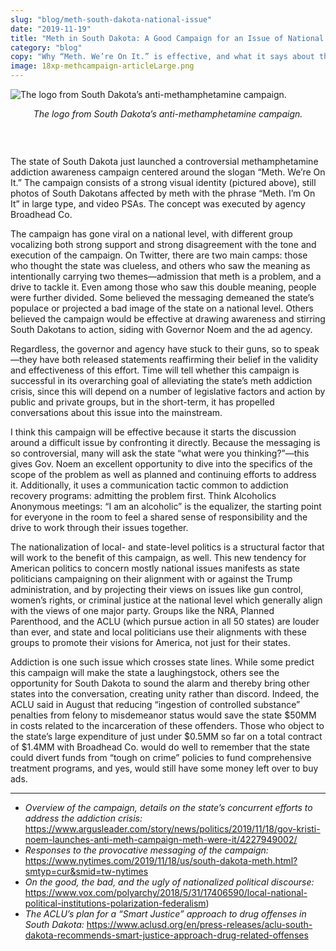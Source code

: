 ```yaml
---
slug: "blog/meth-south-dakota-national-issue"
date: "2019-11-19"
title: "Meth in South Dakota: A Good Campaign for an Issue of National Concern"
category: "blog"
copy: "Why “Meth. We’re On It.” is effective, and what it says about the American political moment"
image: 18xp-methcampaign-articleLarge.png
---
```


![The logo from South Dakota’s anti-methamphetamine campaign.](18xp-methcampaign-articleLarge.png)

<p style="text-align: center; font-style: italic">
  The logo from South Dakota’s anti-methamphetamine campaign.
</p>

### &nbsp;

The state of South Dakota just launched a controversial methamphetamine addiction awareness campaign centered around the slogan “Meth. We’re On It.” The campaign consists of a strong visual identity (pictured above), still photos of South Dakotans affected by meth with the phrase “Meth. I’m On It” in large type, and video PSAs. The concept was executed by agency Broadhead Co.

The campaign has gone viral on a national level, with different group vocalizing both strong support and strong disagreement with the tone and execution of the campaign. On Twitter, there are two main camps: those who thought the state was clueless, and others who saw the meaning as intentionally carrying two themes—admission that meth is a problem, and a drive to tackle it. Even among those who saw this double meaning, people were further divided. Some believed the messaging demeaned the state’s populace or projected a bad image of the state on a national level. Others believed the campaign would be effective at drawing awareness and stirring South Dakotans to action, siding with Governor Noem and the ad agency.

Regardless, the governor and agency have stuck to their guns, so to speak—they have both released statements reaffirming their belief in the validity and effectiveness of this effort. Time will tell whether this campaign is successful in its overarching goal of alleviating the state’s meth addiction crisis, since this will depend on a number of legislative factors and action by public and private groups, but in the short-term, it has propelled conversations about this issue into the mainstream.

I think this campaign will be effective because it starts the discussion around a difficult issue by confronting it directly. Because the messaging is so controversial, many will ask the state “what were you thinking?”—this gives Gov. Noem an excellent opportunity to dive into the specifics of the scope of the problem as well as planned and continuing efforts to address it. Additionally, it uses a communication tactic common to addiction recovery programs: admitting the problem first. Think Alcoholics Anonymous meetings: “I am an alcoholic” is the equalizer, the starting point for everyone in the room to feel a shared sense of responsibility and the drive to work through their issues together.

The nationalization of local- and state-level politics is a structural factor that will work to the benefit of this campaign, as well. This new tendency for American politics to concern mostly national issues manifests as state politicians campaigning on their alignment with or against the Trump administration, and by projecting their views on issues like gun control, women’s rights, or criminal justice at the national level which generally align with the views of one major party. Groups like the NRA, Planned Parenthood, and the ACLU (which pursue action in all 50 states) are louder than ever, and state and local politicians use their alignments with these groups to promote their visions for America, not just for their states.

Addiction is one such issue which crosses state lines. While some predict this campaign will make the state a laughingstock, others see the opportunity for South Dakota to sound the alarm and thereby bring other states into the conversation, creating unity rather than discord. Indeed, the ACLU said in August that reducing “ingestion of controlled substance” penalties from felony to misdemeanor status would save the state $50MM in costs related to the incarceration of these offenders. Those who object to the state’s large expenditure of just under $0.5MM so far on a total contract of $1.4MM with Broadhead Co. would do well to remember that the state could divert funds from “tough on crime” policies to fund comprehensive treatment programs, and yes, would still have some money left over to buy ads.

----

- *Overview of the campaign, details on the state’s concurrent efforts to address the addiction crisis:* https://www.argusleader.com/story/news/politics/2019/11/18/gov-kristi-noem-launches-anti-meth-campaign-meth-were-it/4227949002/
- *Responses to the provocative messaging of the campaign:* https://www.nytimes.com/2019/11/18/us/south-dakota-meth.html?smtyp=cur&smid=tw-nytimes
- *On the good, the bad, and the ugly of nationalized political discourse:* https://www.vox.com/polyarchy/2018/5/31/17406590/local-national-political-institutions-polarization-federalism) 
- *The ACLU’s plan for a “Smart Justice” approach to drug offenses in South Dakota:* https://www.aclusd.org/en/press-releases/aclu-south-dakota-recommends-smart-justice-approach-drug-related-offenses


